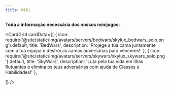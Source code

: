 ```yaml
---
title: Wiki
---
```



**Toda a informação necessária dos nossos minijogos:**

<CardGrid
  cardData={[
    {
      icon: require('@site/static/img/avatars/servers/bedwars/skylux_bedwars_solo.png').default,
      title: 'BedWars',
      description: 'Projege a tua cama juntamente com a tua equipa e destrói as camas adversárias para venceres!'
    },
    {
      icon: require('@site/static/img/avatars/servers/skywars/skylux_skywars_solo.png').default,
      title: 'SkyWars',
      description: 'Luta pela tua vida em ilhas flutuantes e elimina os teus adversárias com ajuda de Classes e Habilidades!'
    },
    
  ]}
/>